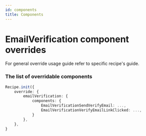 ```yaml
---
id: components
title: Components
---
```


# EmailVerification component overrides
For general override usage guide refer to specific recipe's guide.

### The list of overridable components

<!--DOCUSAURUS_CODE_TABS-->
<!--ReactJS-->
```ts
Recipe.init({
    override: {
        emailVerification: {
            components: {
                EmailVerificationSendVerifyEmail: ...,
                EmailVerificationVerifyEmailLinkClicked: ...,
            }
        },
    },
}
```
<!--END_DOCUSAURUS_CODE_TABS-->
